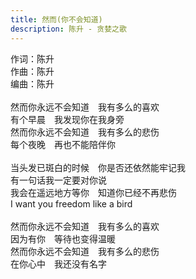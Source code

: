 ```yaml
---
title: 然而(你不会知道)
description: 陈升 - 贪婪之歌
---
```


作词：陈升<br />作曲：陈升<br />编曲：陈升<br /><br />然而你永远不会知道　我有多么的喜欢<br />有个早晨　我发现你在我身旁<br />然而你永远不会知道　我有多么的悲伤<br />每个夜晚　再也不能陪伴你<br /><br />当头发已斑白的时候　你是否还依然能牢记我<br />有一句话我一定要对你说<br />我会在遥远地方等你　知道你已经不再悲伤<br />I want you freedom like a bird<br /><br />然而你永远不会知道　我有多么的喜欢<br />因为有你　等待也变得温暖<br />然而你永远不会知道　我有多么的悲伤<br />在你心中　我还没有名字